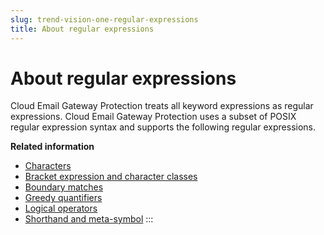 ```yaml
---
slug: trend-vision-one-regular-expressions
title: About regular expressions
---
```

# About regular expressions

Cloud Email Gateway Protection treats all keyword expressions as regular expressions. Cloud Email Gateway Protection uses a subset of POSIX regular expression syntax and supports the following regular expressions.

**Related information**

- [Characters](characters.mdx)
- [Bracket expression and character classes](bracket-expression-character.mdx)
- [Boundary matches](boundary-matches.mdx)
- [Greedy quantifiers](greedy-quantifiers.mdx)
- [Logical operators](logical-operators.mdx)
- [Shorthand and meta-symbol](shorthand-meta-symbol.mdx)
:::
